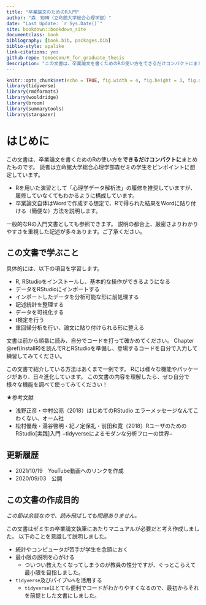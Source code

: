 ```yaml
--- 
title: "卒業論文のためのR入門"
author: "森　知晴（立命館大学総合心理学部）"
date: "Last Update: `r Sys.Date()`"
site: bookdown::bookdown_site
documentclass: book
bibliography: [book.bib, packages.bib]
biblio-style: apalike
link-citations: yes
github-repo: tomoecon/R_for_graduate_thesis
description: "この文書は、卒業論文を書くためのRの使い方をできるだけコンパクトにまとめたものです。"
---
```


```r
knitr::opts_chunk$set(echo = TRUE, fig.width = 4, fig.height = 3, fig.align = "center")
library(tidyverse)
library(rmdformats)
library(wooldridge)
library(broom)
library(summarytools)
library(stargazer)
```

# はじめに {#Introduction}
この文書は、卒業論文を書くためのRの使い方を**できるだけコンパクトに**まとめたものです。
読者は立命館大学総合心理学部森ゼミの学生をピンポイントに想定しています。

- Rを用いた演習として「心理学データ解析法」の履修を推奨していますが、履修していなくてもわかるように構成しています。
- 卒業論文自体はWordで作成する想定で、Rで得られた結果をWordに貼り付ける（簡便な）方法を説明します。

一般的なRの入門文書としても参照できます。
説明の都合上、厳密さよりわかりやすさを重視した記述が多々あります。ご了承ください。

## この文書で学ぶこと

具体的には、以下の項目を学習します。

- R, RStudioをインストールし、基本的な操作ができるようになる
- データをRStudioにインポートする
- インポートしたデータを分析可能な形に前処理する
- 記述統計を整理する
- データを可視化する
- t検定を行う
- 重回帰分析を行い、論文に貼り付けられる形に整える

文書は前から順番に読み、自分でコードを打って確かめてください。
Chapter \@ref(InstallR)を読んでRとRStudioを準備し、登場するコードを自分で入力して練習してみてください。

この文書で紹介している方法はあくまで一例です。
Rには様々な機能やパッケージがあり、日々進化しています。
この文書の内容を理解したら、ぜひ自分で様々な機能を調べて使ってみてください！

★参考文献

- 浅野正彦・中村公亮（2018）はじめてのRStudio エラーメッセージなんてこわくない、オーム社
- 松村優哉・湯谷啓明・紀ノ定保礼・前田和寛（2018）RユーザのためのRStudio[実践]入門 −tidyverseによるモダンな分析フローの世界−

## 更新履歴

- 2021/10/19　YouTube動画へのリンクを作成
- 2020/09/03　公開

## この文書の作成目的

*この節は余談なので、読み飛ばしても問題ありません。*

この文書はゼミ生の卒業論文執筆にあたりマニュアルが必要だと考え作成しました。
以下のことを意識して説明しました。

- 統計やコンピュータが苦手が学生を念頭におく
- 最小限の説明を心がける
    - ついつい教えたくなってしまうのが教員の性分ですが、ぐっとこらえて最小限を目指しました。
- `tidyverse`及びパイプ`%>%`を活用する
    - `tidyverse`はとても便利でコードがわかりやすくなるので、最初からそれを前提とした文書にしました。
